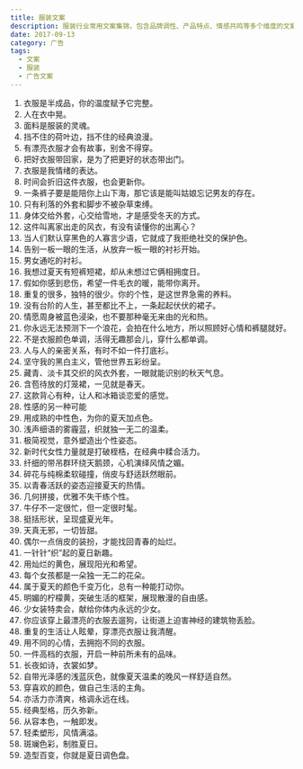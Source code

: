 ```yaml
---
title: 服装文案
description: 服装行业常用文案集锦，包含品牌调性、产品特点、情感共鸣等多个维度的文案表达
date: 2017-09-13
category: 广告
tags:
  - 文案
  - 服装
  - 广告文案
---
```


1. 衣服是半成品，你的温度赋予它完整。
2. 人在衣中晃。
3. 面料是服装的灵魂。
4. 挡不住的荷叶边，挡不住的经典浪漫。
5. 有漂亮衣服才会有故事，别舍不得穿。
6. 把好衣服带回家，是为了把更好的状态带出门。
7. 衣服是我情绪的表达。
8. 时间会折旧这件衣服，也会更新你。
9. 一条裤子要是能陪你上山下海，那它该是能叫姑娘忘记男友的存在。
10. 只有利落的外套和脚步不被杂草束缚。
11. 身体交给外套，心交给雪地，才是感受冬天的方式。
12. 这件叫离家出走的风衣，有没有读懂你的出离心？
13. 当人们默认穿黑色的人寡言少语，它就成了我拒绝社交的保护色。
14. 告别一板一眼的生活，从放弃一板一眼的衬衫开始。
15. 男女通吃的衬衫。
16. 我想过夏天有短裤短裙，却从未想过它俩相拥度日。
17. 假如你感到悲伤，希望一件毛衣的暖，能带你离开。
18. 重复的很多，独特的很少。你的个性，是这世界急需的养料。
19. 没有台阶的人生，甚至都比不上，一条起起伏伏的裙子。
20. 情愿周身被蓝色浸染，也不要那种毫无来由的光和热。
21. 你永远无法预测下一个浪花，会拍在什么地方，所以照顾好心情和裤腿就好。
22. 不是衣服颜色单调，活得无趣那会儿，穿什么都单调。
23. 人与人的亲密关系，有时不如一件打底衫。
24. 坚守我的黑白主义，管他世界五彩纷呈。
25. 藏青、淡卡其交织的风衣外套，一眼就能识别的秋天气息。
26. 含苞待放的灯笼裙，一见就是春天。
27. 这款背心有种，让人和冰箱谈恋爱的感觉。
28. 性感的另一种可能
29. 用成熟的中性色，为你的夏天加点色。
30. 浅声细语的雾霾蓝，织就独一无二的温柔。
31. 极简视觉，意外塑造出个性姿态。
32. 新时代女性力量就是打破桎梏，在经典中糅合活力。
33. 纤细的带吊群环绕天鹅颈，心机演绎风情之媚。
34. 碎花与纯棉柔软碰撞，俏皮与舒适跃然眼前。
35. 以青春活跃的姿态迎接夏天的热情。
36. 几何拼接，优雅不失干练个性。
37. 牛仔不一定很忙，但一定很时髦。
38. 挺括形状，呈现盛夏光年。
39. 天真无邪，一切皆甜。
40. 偶尔一点俏皮的装扮，才能找回青春的灿烂。
41. 一针针“织”起的夏日新趣。
42. 用灿烂的黄色，展现阳光和希望。
43. 每个女孩都是一朵独一无二的花朵。
44. 属于夏天的颜色千变万化，总有一种能打动你。
45. 明媚的柠檬黄，突破生活的框架，展现散漫的自由感。
46. 少女装特卖会，献给你体内永远的少女。
47. 你应该穿上最漂亮的衣服去遛狗，让街道上迫害神经的建筑物丢脸。
48. 重复的生活让人眩晕，穿漂亮衣服让我清醒。
49. 用不同的心情，去拥抱不同的衣服。
50. 一件高档的衣服，开启一种前所未有的品味。
51. 长夜如诗，衣裳如梦。
52. 自带光泽感的浅蓝灰色，就像夏天温柔的晚风一样舒适自然。
53. 穿喜欢的颜色，做自己生活的主角。
54. 亦活力亦清爽，格调永远在线。
55. 经典型格，历久弥新。
56. 从容本色，一触即发。
57. 轻柔塑形，风情满溢。
58. 斑斓色彩，制胜夏日。
59. 造型百变，你就是夏日调色盘。
